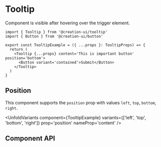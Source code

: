 

# Tooltip

<Callout>Component is visible after hovering over the trigger element.</Callout>

```tsx copy
import { Tooltip } from '@creation-ui/tooltip'
import { Button } from '@creation-ui/button'

export const TooltipExample = ({ ...props }: TooltipProps) => {
  return (
    <Tooltip {...props} content='This is important button' position='bottom'>
      <Button variant='contained'>Submit</Button>
    </Tooltip>
  )
}
```

<Container>
  <TooltipExample />
</Container>

## Position

This component supports the `position` prop with values `left`, `top`, `bottom`, `right`.

<UnfoldVariants
  component={TooltipExample}
  variants={['left', 'top', 'bottom', 'right']}
  prop='position'
  nameProp='content'
/>

## Component API

<PropsTable
  properties={properties}
  name='Tooltip'
  description='Tooltip component props.'
/>
